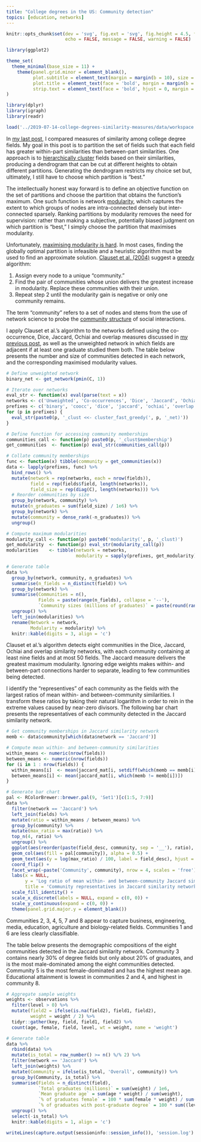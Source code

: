 ```yaml
---
title: "College degrees in the US: Community detection"
topics: [education, networks]
---
```


```r
knitr::opts_chunk$set(dev = 'svg', fig.ext = 'svg', fig.height = 4.5, fig.width = 8,
                      echo = FALSE, message = FALSE, warning = FALSE)

library(ggplot2)

theme_set(
  theme_minimal(base_size = 11) +
    theme(panel.grid.minor = element_blank(),
          plot.subtitle = element_text(margin = margin(b = 10), size = 13),
          plot.title = element_text(face = 'bold', margin = margin(b = 10), size = 16),
          strip.text = element_text(face = 'bold', hjust = 0, margin = margin(b = 5), size = 12))
)
```

```r
library(dplyr)
library(igraph)
library(readr)

load('../2019-07-14-college-degrees-similarity-measures/data/workspace.RData')
```

In [my last post][prev-post], I compared measures of  similarity among college degree fields.
My goal in this post is to partition the set of fields such that each field has greater within-part similarities than between-part similarities.
One approach is to [hierarchically cluster](https://en.wikipedia.org/wiki/Hierarchical_clustering) fields based on their similarities, producing a dendrogram that can be cut at different heights to obtain different partitions.
Generating the dendrogram restricts my choice set but, ultimately, I still have to choose which partition is "best."

The intellectually honest way forward is to define an objective function on the set of partitions and choose the partition that obtains the function's maximum.
One such function is network [modularity](https://en.wikipedia.org/wiki/Modularity_(networks)), which captures the extent to which groups of nodes are intra-connected densely but inter-connected sparsely.
Ranking partitions by modularity removes the need for supervision: rather than making a subjective, potentially biased judgment on which partition is "best," I simply choose the partition that maximises modularity.

Unfortunately, [maximising modularity is hard](https://arxiv.org/abs/physics/0608255).
In most cases, finding the globally optimal partition is infeasible and a heuristic algorithm must be used to find an approximate solution.
[Clauset et al. (2004)](https://arxiv.org/abs/cond-mat/0408187) suggest a [greedy](https://en.wikipedia.org/wiki/Greedy_algorithm) algorithm:

1. Assign every node to a unique "community."
2. Find the pair of communities whose union delivers the greatest increase in modularity. Replace these communities with their union.
3. Repeat step 2 until the modularity gain is negative or only one community remains.

The term "community" refers to a set of nodes and stems from the use of network science to probe the [community structure](https://en.wikipedia.org/wiki/Community_structure) of social interactions.

I apply Clauset et al.'s algorithm to the networks defined using the co-occurrence, Dice, Jaccard, Ochiai and overlap measures discussed in [my previous post][prev-post], as well as the unweighted network in which fields are adjacent if at least one graduate studied them both.
The table below presents the number and size of communities detected in each network, and the corresponding maximised modularity values.

```r
# Define unweighted network
binary_net <- get_network(pmin(C, 1))

# Iterate over networks
eval_str <- function(x) eval(parse(text = x))
networks <- c('Unweighted', 'Co-occurrences', 'Dice', 'Jaccard', 'Ochiai', 'Overlap')
prefixes <- c('binary', 'coocc', 'dice', 'jaccard', 'ochiai', 'overlap')
for (p in prefixes) {
  eval_str(paste0(p, '_clust <<- cluster_fast_greedy(', p, '_net)'))
}

# Define function for accessing community memberships
communities_call <- function(p) paste0(p, '_clust$membership')
get_communities  <- function(p) eval_str(communities_call(p))

# Collate community memberships
func <- function(x) tibble(community = get_communities(x))
data <- lapply(prefixes, func) %>%
  bind_rows() %>%
  mutate(network = rep(networks, each = nrow(fields)),
         field = rep(fields$field, length(networks)),
         field_size = rep(diag(C), length(networks))) %>%
  # Reorder communities by size
  group_by(network, community) %>%
  mutate(n_graduates = sum(field_size) / 1e6) %>%
  group_by(network) %>%
  mutate(community = dense_rank(-n_graduates)) %>%
  ungroup()

# Compute maximum modularities
modularity_call <- function(p) paste0('modularity(', p, '_clust)')
get_modularity  <- function(p) eval_str(modularity_call(p))
modularities    <- tibble(network = networks,
                          modularity = sapply(prefixes, get_modularity))

# Generate table
data %>%
  group_by(network, community, n_graduates) %>%
  summarise(n_fields = n_distinct(field)) %>%
  group_by(network) %>%
  summarise(Communities = n(),
            Fields = paste(range(n_fields), collapse = '--'),
            `Community sizes (millions of graduates)` = paste(round(range(n_graduates), 1), collapse = '--')) %>%
  ungroup() %>%
  left_join(modularities) %>%
  rename(Network = network,
         Modularity = modularity) %>%
  knitr::kable(digits = 3, align = 'c')
```

Clauset et al.'s algorithm detects eight communities in the Dice, Jaccard, Ochiai and overlap similarity networks, with each community containing at least nine fields and at most 50 fields.
The Jaccard measure delivers the greatest maximum modularity.
Ignoring edge weights makes within- and between-part connections harder to separate, leading to few communities being detected.

I identify the "representives" of each community as the fields with the largest ratios of mean within- and between-community similarities.
I transform these ratios by taking their natural logarithm in order to rein in the extreme values caused by near-zero divisors.
The following bar chart presents the representatives of each community detected in the Jaccard similarity network.

```r
# Get community memberships in Jaccard similarity network
memb <- data$community[which(data$network == 'Jaccard')]

# Compute mean within- and between-community similarities
within_means <- numeric(nrow(fields))
between_means <- numeric(nrow(fields))
for (i in 1 : nrow(fields)) {
  within_means[i]  <- mean(jaccard_mat[i, setdiff(which(memb == memb[i]), i)])  # Ignore self-similarities
  between_means[i] <- mean(jaccard_mat[i, which(memb != memb[i])])
}

# Generate bar chart
pal <- RColorBrewer::brewer.pal(9, 'Set1')[c(1:5, 7:9)]
data %>%
  filter(network == 'Jaccard') %>%
  left_join(fields) %>%
  mutate(ratio = within_means / between_means) %>%
  group_by(community) %>%
  mutate(max_ratio = max(ratio)) %>%
  top_n(4, ratio) %>%
  ungroup() %>%
  ggplot(aes(reorder(paste(field_desc, community, sep = '__'), ratio), log(ratio))) +
  geom_col(aes(fill = pal[community]), alpha = 0.5) +
  geom_text(aes(y = log(max_ratio) / 100, label = field_desc), hjust = 0, size = 3) +
  coord_flip() +
  facet_wrap(~paste('Community', community), nrow = 4, scales = 'free') +
  labs(x = NULL,
       y = 'Log ratio of mean within- and between-community Jaccard similarities',
       title = 'Community representatives in Jaccard similarity network') +
  scale_fill_identity() +
  scale_x_discrete(labels = NULL, expand = c(0, 0)) +
  scale_y_continuous(expand = c(0, 0)) +
  theme(panel.grid.major.y = element_blank())
```

Communities 2, 3, 4, 5, 7 and 8 appear to capture business, engineering, media, education, agriculture and biology-related fields.
Communities 1 and 6 are less clearly classifiable.

The table below presents the demographic compositions of the eight communities detected in the Jaccard similarity network.
Community 3 contains nearly 30% of degree fields but only about 20% of graduates, and is the most male-dominated among the eight communities detected.
Community 5 is the most female-dominated and has the highest mean age.
Educational attainment is lowest in communities 2 and 4, and highest in community 8.

```r
# Aggregate sample weights
weights <- observations %>%
  filter(level > 0) %>%
  mutate(field2 = ifelse(is.na(field2), field1, field2),
         weight = weight / 2) %>%
  tidyr::gather(key, field, field1, field2) %>%
  count(age, female, field, level, wt = weight, name = 'weight')

# Generate table
data %>%
  rbind(data) %>%
  mutate(is_total = row_number() >= n() %/% 2) %>%
  filter(network == 'Jaccard') %>%
  left_join(weights) %>%
  mutate(Community = ifelse(is_total, 'Overall', community)) %>%
  group_by(Community, is_total) %>%
  summarise(Fields = n_distinct(field),
            `Total graduates (millions)` = sum(weight) / 1e6,
            `Mean graduate age` = sum(age * weight) / sum(weight),
            `% of graduates female` = 100 * sum(female * weight) / sum(weight),
            `% of graduates with post-graduate degree` = 100 * sum((level > 1) * weight) / sum(weight)) %>%
  ungroup() %>%
  select(-is_total) %>%
  knitr::kable(digits = 1, align = 'c')
```

[prev-post]: /blog/college-degrees-similarity-measures/

```r
writeLines(capture.output(sessioninfo::session_info()), 'session.log')
```
